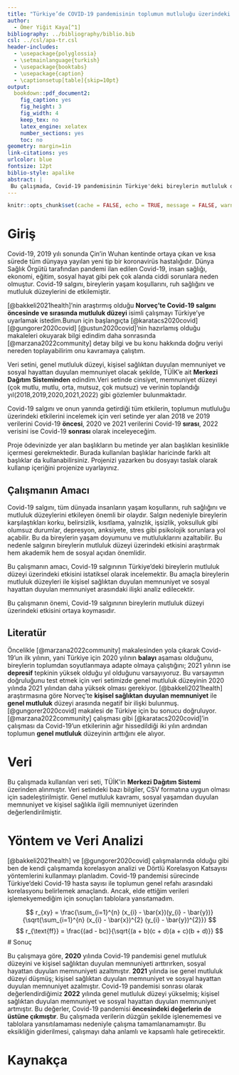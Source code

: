 ```yaml
---
title: "Türkiye’de COVID-19 pandemisinin toplumun mutluluğu üzerindeki etkisi"
author: 
  - Ömer Yiğit Kaya[^1]
bibliography: ../bibliography/biblio.bib
csl: ../csl/apa-tr.csl
header-includes:
  - \usepackage{polyglossia}
  - \setmainlanguage{turkish}
  - \usepackage{booktabs}
  - \usepackage{caption} 
  - \captionsetup[table]{skip=10pt}
output:
  bookdown::pdf_document2:
    fig_caption: yes
    fig_height: 3
    fig_width: 4
    keep_tex: no
    latex_engine: xelatex
    number_sections: yes
    toc: no
geometry: margin=1in
link-citations: yes
urlcolor: blue
fontsize: 12pt
biblio-style: apalike
abstract: |
 Bu çalışmada, Covid-19 pandemisinin Türkiye'deki bireylerin mutluluk düzeyi üzerindeki etkisini incelemek amaçlanmıştır. Bu doğrultuda TÜİK'in Merkezi Dağıtım Sistemi'nden toplanan veri seti kullanılmıştır. Verilerin incelenmesi sırasında korelasyon analizi ve Dörtlü Korelasyon Katsayısı yöntemlerinin kullanılması planlanmıştır; ancak, verilerin işlenmesi sırasında yaşanan zorluklar nedeniyle bu yöntemlerle elde edilen sonuçlar tablolara aktarılamamıştır. Bu çalışma, Covid-19'un bireylerin mutluluk düzeyi üzerindeki etkisini istatistiksel bir perspektiften araştırmaktadır.
---
```

```r
knitr::opts_chunk$set(cache = FALSE, echo = TRUE, message = FALSE, warning = FALSE)
```

<!-- ======================================================================= -->
<!-- ============================== NOTLAR ================================= -->
<!-- ======================================================================= -->
[^1]: 21080371, [Github Repo](https://github.com/omeryigitkaya/istatistik-final-odev-)

# Giriş

Covid-19, 2019 yılı sonunda Çin'in Wuhan kentinde ortaya çıkan ve kısa sürede tüm dünyaya yayılan yeni tip bir koronavirüs hastalığıdır. Dünya Sağlık Örgütü tarafından pandemi ilan edilen Covid-19, insan sağlığı, ekonomi, eğitim, sosyal hayat gibi pek çok alanda ciddi sorunlara neden olmuştur. Covid-19 salgını, bireylerin yaşam koşullarını, ruh sağlığını ve mutluluk düzeylerini de etkilemiştir.

[@bakkeli2021health]'nin araştırmış olduğu **Norveç'te Covid-19 salgını öncesinde ve sırasında mutluluk düzeyi** isimli çalışmayı Türkiye'ye uyarlamak istedim.Bunun için başlangıçta [@karatacs2020covid] [@gungorer2020covid] [@ustun2020covid]'nin hazırlamış olduğu makaleleri okuyarak bilgi edindim daha sonrasında [@marzana2022community] detay bilgi ve bu konu hakkında doğru veriyi nereden toplayabilirim onu kavramaya çalıştım.

Veri setini, genel mutluluk düzeyi, kişisel sağlıktan duyulan memnuniyet ve sosyal hayattan duyulan memnuniyet olacak şekilde, TÜİK'e ait **Merkezi Dağıtım Sisteminden** edindim.Veri setinde cinsiyet, memnuniyet düzeyi (çok mutlu, mutlu, orta, mutsuz, çok mutsuz) ve verinin toplandığı yıl(2018,2019,2020,2021,2022) gibi gözlemler bulunmaktadır.

Covid-19 salgını ve onun yanında getirdiği tüm etkilerin, toplumun mutluluğu üzerindeki etkilerini incelemek için veri setinde yer alan 2018 ve 2019 verilerini Covid-19 **öncesi**, 2020 ve 2021 verilerini Covid-19 **sırası**, 2022 verisini ise Covid-19 **sonrası** olarak inceleyeceğim.


Proje ödevinizde yer alan başlıkların bu metinde yer alan başlıkları kesinlikle içermesi gerekmektedir. Burada kullanılan başlıklar haricinde farklı alt başlıklar da kullanabilirsiniz. Projenizi yazarken bu dosyayı taslak olarak kullanıp içeriğini projenize uyarlayınız.

## Çalışmanın Amacı

Covid-19 salgını, tüm dünyada insanların yaşam koşullarını, ruh sağlığını ve mutluluk düzeylerini etkileyen önemli bir olaydır. Salgın nedeniyle bireylerin karşılaştıkları korku, belirsizlik, kısıtlama, yalnızlık, işsizlik, yoksulluk gibi olumsuz durumlar, depresyon, anksiyete, stres gibi psikolojik sorunlara yol açabilir. Bu da bireylerin yaşam doyumunu ve mutluluklarını azaltabilir. Bu nedenle salgının bireylerin mutluluk düzeyi üzerindeki etkisini araştırmak hem akademik hem de sosyal açıdan önemlidir.

Bu çalışmanın amacı, Covid-19 salgınının Türkiye'deki bireylerin mutluluk düzeyi üzerindeki etkisini istatiksel olarak incelemektir. Bu amaçla bireylerin mutluluk düzeyleri ile kişisel sağlıktan duyulan memnuniyet ve sosyal hayattan duyulan memnuniyet arasındaki ilişki analiz edilecektir.

Bu çalışmanın önemi, Covid-19 salgınının bireylerin mutluluk düzeyi üzerindeki etkisini ortaya koymasıdır.

## Literatür 

Öncelikle [@marzana2022community] makalesinden yola çıkarak Covid-19’un ilk yılının, yani Türkiye için 2020 yılının **balayı** aşaması olduğunu, bireylerin toplumdan soyutlanmaya adapte olmaya çalıştığını; 2021 yılının ise **depresif** tepkinin yüksek olduğu yıl olduğunu varsayıyoruz. Bu varsayımın doğruluğunu test etmek için veri setimizde genel mutluluk düzeyinin 2020 yılında 2021 yılından daha yüksek olması gerekiyor. [@bakkeli2021health] araştırmasına göre Norveç’te **kişisel sağlıktan duyulan memnuniyet** ile **genel mutluluk** düzeyi arasında negatif bir ilişki bulunmuş. [@gungorer2020covid] makalesi de Türkiye için bu sonucu doğruluyor. [@marzana2022community] çalışması gibi [@karatacs2020covid]'in çalışması da Covid-19’un etkilerinin ağır hissedildiği iki yılın ardından toplumun **genel mutluluk** düzeyinin arttığını ele alıyor.

# Veri 

Bu çalışmada kullanılan veri seti, TÜİK'in **Merkezi Dağıtım Sistemi** üzerinden alınmıştır. Veri setindeki bazı bilgiler, CSV formatına uygun olması için sadeleştirilmiştir. Genel mutluluk kavramı, sosyal yaşamdan duyulan memnuniyet ve kişisel sağlıkla ilgili memnuniyet üzerinden değerlendirilmiştir.

# Yöntem ve Veri Analizi

[@bakkeli2021health] ve [@gungorer2020covid] çalışmalarında olduğu gibi ben de kendi çalışmamda korelasyon analizi ve Dörtlü Korelasyon Katsayısı yöntemlerini kullanmayı planladım. Covid-19 pandemisi sürecinde Türkiye'deki Covid-19 hasta sayısı ile toplumun genel refahı arasındaki korelasyonu belirlemek amaçlandı. Ancak, elde ettiğim verileri işlemekyemediğim için sonuçları tablolara yansıtamadım.

$$
r_{xy} = \frac{\sum_{i=1}^{n} (x_{i} - \bar{x})(y_{i} - \bar{y})}{\sqrt{\sum_{i=1}^{n} (x_{i} - \bar{x})^{2} (y_{i} - \bar{y})^{2}}}
$$
$$
r_{\text{ff}} = \frac{(ad - bc)}{\sqrt{(a + b)(c + d)(a + c)(b + d)}}
$$
# Sonuç

Bu çalışmaya göre, **2020** yılında Covid-19 pandemisi genel mutluluk düzeyini ve kişisel sağlıktan duyulan memnuniyeti arttırırken, sosyal hayattan duyulan memnuniyeti azaltmıştır. **2021** yılında ise genel mutluluk düzeyi düşmüş; kişisel sağlıktan duyulan memnuniyet ve sosyal hayattan duyulan memnuniyet azalmıştır. Covid-19 pandemisi sonrası olarak değerlendirdiğimiz **2022** yılında genel mutluluk düzeyi yükselmiş; kişisel sağlıktan duyulan memnuniyet ve sosyal hayattan duyulan memnuniyet artmıştır. Bu değerler, Covid-19 pandemisi **öncesindeki değerlerin de üstüne çıkmıştır**.
Bu çalışmada verilerin düzgün şekilde işlenememesi ve tablolara yansıtılamaması nedeniyle çalışma tamamlanamamıştır. Bu eksikliğin giderilmesi, çalışmayı daha anlamlı ve kapsamlı hale getirecektir.




\newpage
# Kaynakça {#references}
<div id="refs"></div>

